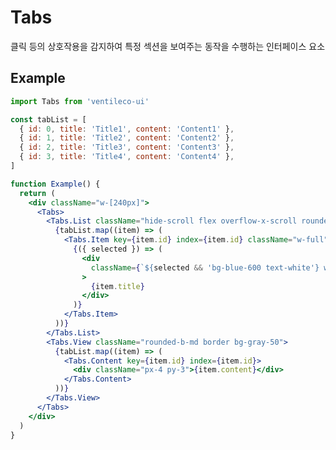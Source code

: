 
<Meta title="COMPONENTS/Tabs" />

# Tabs

클릭 등의 상호작용을 감지하여 특정 섹션을 보여주는 동작을 수행하는 인터페이스 요소

## Example

```jsx
import Tabs from 'ventileco-ui'

const tabList = [
  { id: 0, title: 'Title1', content: 'Content1' },
  { id: 1, title: 'Title2', content: 'Content2' },
  { id: 2, title: 'Title3', content: 'Content3' },
  { id: 3, title: 'Title4', content: 'Content4' },
]

function Example() {
  return (
    <div className="w-[240px]">
      <Tabs>
        <Tabs.List className="hide-scroll flex overflow-x-scroll rounded-t-md border bg-blue-100">
          {tabList.map((item) => (
            <Tabs.Item key={item.id} index={item.id} className="w-full">
              {({ selected }) => (
                <div
                  className={`${selected && 'bg-blue-600 text-white'} w-full cursor-pointer px-4 py-3 text-center transition duration-200 hover:opacity-50`}
                >
                  {item.title}
                </div>
              )}
            </Tabs.Item>
          ))}
        </Tabs.List>
        <Tabs.View className="rounded-b-md border bg-gray-50">
          {tabList.map((item) => (
            <Tabs.Content key={item.id} index={item.id}>
              <div className="px-4 py-3">{item.content}</div>
            </Tabs.Content>
          ))}
        </Tabs.View>
      </Tabs>
    </div>
  )
}
```
